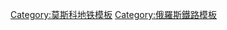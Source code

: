 {{鐵道路線
| 模板名稱 = 莫斯科單軌鐵路
| 名稱 = {{MOSMETRO-bull|13|text=13}}
| 代表色 =#{{MOSMETRO color|13}}
| 背景顏色 = #FFFFFF
| 車站列表 = [[季米里亞澤夫站 (莫斯科單軌鐵路)|季米里亞澤夫]] - [[米拉申科夫街站|米拉申科夫街]] - [[電視中心站 (莫斯科單軌鐵路)|電視中心]] - [[科羅廖夫院士街站|科羅廖夫院士街]] - [[展覽中心站 (莫斯科單軌鐵路)|展覽中心]] - [[謝爾蓋·艾森施泰因街站|謝爾蓋·艾森施泰因街]]
}}<noinclude>
[[Category:莫斯科地铁模板]]
[[Category:俄羅斯鐵路模板]]
</noinclude>